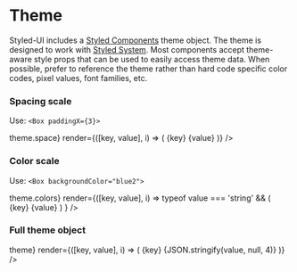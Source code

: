
<Meta title="Components/Theme" />

# Theme

Styled-UI includes a [Styled Components](https://www.styled-components.com/docs/advanced#theming) theme object. The theme is designed to work with [Styled System](https://styled-system.com/theme-specification). Most components accept theme-aware style props that can be used to easily access theme data. When possible, prefer to reference the theme rather than hard code specific color codes, pixel values, font families, etc.

### Spacing scale

Use:
`<Box paddingX={3}>`

<Box display="flex">
	<ThemeList
		items={theme => theme.space}
		render={([key, value], i) => (
			<Box
				key={key}
				margin={3}
				width={50}
				display="flex"
				flexDirection="column"
				alignItems="stretch"
			>
				<Paragraph textAlign="center">{key}</Paragraph>
				<Box height={value} backgroundColor="gray66" />
				<Paragraph textAlign="center">{value}</Paragraph>
			</Box>
		)}
	/>
</Box>

### Color scale

Use:
`<Box backgroundColor="blue2">`

<Box display="flex" flexWrap="wrap">
	<ThemeList
		items={theme => theme.colors}
		render={([key, value], i) =>
			typeof value === 'string' && (
				<Box
					key={key}
					width={100}
					height={100}
					margin={4}
					display="flex"
					flexDirection="column"
					alignItems="stretch"
					justifyContent="center"
				>
					<Paragraph textAlign="center">{key}</Paragraph>
					<Box height="30%" marginY={2} border={1} backgroundColor={value} />
					<Paragraph textAlign="center">{value}</Paragraph>
				</Box>
			)
		}
	/>
</Box>

### Full theme object

<Stack spacing={4}>
	<ThemeList
		items={theme => theme}
		render={([key, value], i) => (
			<Box>
				<Heading level={18}>{key}</Heading>
				<Paragraph whiteSpace="pre">{JSON.stringify(value, null, 4)}</Paragraph>
			</Box>
		)}
	/>
</Stack>
